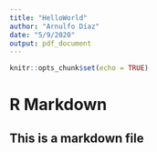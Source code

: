 ```yaml
---
title: "HelloWorld"
author: "Arnulfo Díaz"
date: "5/9/2020"
output: pdf_document
---
```


```r
knitr::opts_chunk$set(echo = TRUE)
```
# R Markdown

## This is a markdown file
